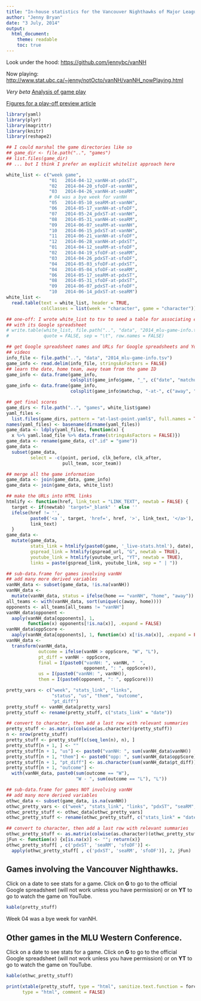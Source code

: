 ```yaml
---
title: "In-house statistics for the Vancouver Nighthawks of Major League Ultimate"
author: "Jenny Bryan"
date: "3 July, 2014"
output:
  html_document:
    theme: readable
    toc: true
---
```


Look under the hood: <https://github.com/jennybc/vanNH>

Now playing: <http://www.stat.ubc.ca/~jenny/notOcto/vanNH/vanNH_nowPlaying.html>

*Very beta* [Analysis of game play](analysis.html)

[Figures for a play-off preview article](2014-06-25_playoff-preview.html)

```r
library(yaml)
library(plyr)
library(magrittr)
library(knitr)
library(reshape2)

## I could marshal the game directories like so
## game_dir <- file.path("..", "games")
## list.files(game_dir)
## ... but I think I prefer an explicit whitelist approach here

white_list <- c("week game",
                "01   2014-04-12_vanNH-at-pdxST",
                "02   2014-04-20_sfoDF-at-vanNH",
                "03   2014-04-26_vanNH-at-seaRM",
                # 04 was a bye week for vanNH
                "05   2014-05-10_seaRM-at-vanNH",
                "06   2014-05-17_vanNH-at-sfoDF",
                "07   2014-05-24_pdxST-at-vanNH",
                "08   2014-05-31_vanNH-at-seaRM",
                "09   2014-06-07_seaRM-at-vanNH",
                "10   2014-06-15_pdxST-at-vanNH",
                "11   2014-06-21_vanNH-at-sfoDF",
                "12   2014-06-28_vanNH-at-pdxST",
                "01   2014-04-12_seaRM-at-sfoDF",
                "02   2014-04-19_sfoDF-at-seaRM",
                "03   2014-04-26_pdxST-at-sfoDF",
                "04   2014-05-03_sfoDF-at-pdxST",
                "04   2014-05-04_sfoDF-at-seaRM",
                "06   2014-05-17_seaRM-at-pdxST",
                "08   2014-05-31_sfoDF-at-pdxST",
                "09   2014-06-07_pdxST-at-sfoDF",
                "10   2014-06-14_pdxST-at-seaRM")
white_list <-
  read.table(text = white_list, header = TRUE,
             colClasses = list(week = "character", game = "character"))

## one-off: I wrote white_list to tsv to seed a table for associating each game
## with its Google spreadsheet
# write.table(white_list, file.path("..", "data", "2014_mlu-game-info.tsv"),
#             quote = FALSE, sep = "\t", row.names = FALSE)

## get Google spreadsheet names and URLs for Google spreadsheets and YouTube
## videos
info_file <- file.path("..", "data", "2014_mlu-game-info.tsv")
game_info <- read.delim(info_file, stringsAsFactors = FALSE)
## learn the date, home team, away team from the game ID
game_info <- data.frame(game_info,
                        colsplit(game_info$game, "_", c("date", "matchup")))
game_info <- data.frame(game_info,
                        colsplit(game_info$matchup, "-at-", c("away", "home")))

## get final scores
game_dirs <- file.path("..", "games", white_list$game)
yaml_files <-
  list.files(game_dirs, pattern = "at-last-point.yaml$", full.names = TRUE)
names(yaml_files) <- basename(dirname(yaml_files))
game_data <- ldply(yaml_files, function(x) {
  x %>% yaml.load_file %>% data.frame(stringsAsFactors = FALSE)})
game_data <- rename(game_data, c(".id" = "game"))
game_data <-
  subset(game_data,
         select = -c(point, period, clk_before, clk_after,
                     pull_team, scor_team))

## merge all the game information
game_data <- join(game_data, game_info)
game_data <- join(game_data, white_list)

## make the URLs into HTML links
htmlify <- function(href, link_text = "LINK_TEXT", newtab = FALSE) {
  target <- if(newtab) 'target="_blank" ' else ''
  ifelse(href != '',
         paste0('<a ', target, 'href=', href, '>', link_text, '</a>'),
         link_text)
  }
game_data <-
  mutate(game_data,
         stats_link = htmlify(paste0(game, '_live-stats.html'), date),
         gspread_link = htmlify(gspread_url, "G", newtab = TRUE),
         youtube_link = htmlify(youtube_url, "YT", newtab = TRUE),
         links = paste(gspread_link, youtube_link, sep = " | "))

## sub-data.frame for games involving vanNH
## add many more derived variables
vanNH_data <- subset(game_data, !is.na(vanNH))
vanNH_data <-
  mutate(vanNH_data, status = ifelse(home == "vanNH", "home", "away"))
all_teams <- with(vanNH_data, sort(unique(c(away, home))))
opponents <- all_teams[all_teams != "vanNH"]
vanNH_data$opponent <- 
  aaply(vanNH_data[opponents], 1,
        function(x) opponents[!is.na(x)], .expand = FALSE)
vanNH_data$oppScore <- 
  aaply(vanNH_data[opponents], 1, function(x) x[!is.na(x)], .expand = FALSE)
vanNH_data <-
  transform(vanNH_data,
            outcome = ifelse(vanNH > oppScore, "W", "L"),
            pt_diff = vanNH - oppScore,
            final = I(paste0("vanNH: ", vanNH, "  ",
                             opponent, ": ", oppScore)),
            us = I(paste0("vanNH: ", vanNH)),
            them = I(paste0(opponent, ": ", oppScore)))

pretty_vars <- c("week", "stats_link", "links",
                 "status", "us", "them", "outcome",
                 "pt_diff")
pretty_stuff <- vanNH_data[pretty_vars]
pretty_stuff <- rename(pretty_stuff, c("stats_link" = "date"))

## convert to character, then add a last row with relevant summaries
pretty_stuff <- as.matrix(colwise(as.character)(pretty_stuff))
n <- nrow(pretty_stuff)
pretty_stuff <- pretty_stuff[c(seq_len(n), n), ]
pretty_stuff[n + 1, ] <- ""
pretty_stuff[n + 1, "us"] <- paste0("vanNH: ", sum(vanNH_data$vanNH))
pretty_stuff[n + 1, "them"] <- paste0("opp: ", sum(vanNH_data$oppScore))
pretty_stuff[n + 1, "pt_diff"] <- as.character(sum(vanNH_data$pt_diff))
pretty_stuff[n + 1, "outcome"] <- 
  with(vanNH_data, paste0(sum(outcome == "W"),
                          "W - ", sum(outcome == "L"), "L"))

## sub-data.frame for games NOT involving vanNH
## add many more derived variables
othwc_data <- subset(game_data, is.na(vanNH))
othwc_pretty_vars <- c("week", "stats_link", "links", "pdxST", "seaRM", "sfoDF")
othwc_pretty_stuff <- othwc_data[othwc_pretty_vars]
othwc_pretty_stuff <- rename(othwc_pretty_stuff, c("stats_link" = "date"))

## convert to character, then add a last row with relevant summaries
othwc_pretty_stuff <- as.matrix(colwise(as.character)(othwc_pretty_stuff))
jFun <- function(x) {x[is.na(x)] <- ""; return(x)}
othwc_pretty_stuff[ , c('pdxST', 'seaRM', 'sfoDF')] <- 
  apply(othwc_pretty_stuff[ , c('pdxST', 'seaRM', 'sfoDF')], 2, jFun)
```

## Games involving the Vancouver Nighthawks.

Click on a date to see stats for a game. Click on __G__ to go to the official Google spreadsheet (will not work unless you have permission) or on __YT__ to go to watch the game on YouTube.

```r
kable(pretty_stuff)
```

Week 04 was a bye week for vanNH.  

## Other games in the MLU Western Conference.

Click on a date to see stats for a game. Click on __G__ to go to the official Google spreadsheet (will not work unless you have permission) or on __YT__ to go to watch the game on YouTube.

```r
kable(othwc_pretty_stuff)
```

```r
print(xtable(pretty_stuff, type = "html", sanitize.text.function = force),
      type = "html", comment = FALSE)
```

